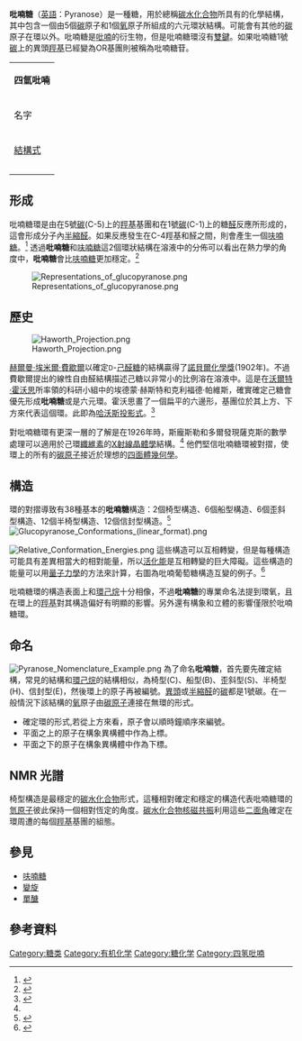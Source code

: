 {{noteTA
|G1=Lifesciences
}}
'''吡喃糖'''（[[英語|英語]]：Pyranose）是一種糖，用於總稱[[碳水化合物|碳水化合物]]所具有的化學結構，其中包含一個由5個[[碳|碳]]原子和1個[[氧|氧]]原子所組成的六元環狀結構。可能會有其他的[[碳|碳]]原子在環以外。吡喃糖是[[吡喃|吡喃]]的衍生物，但是吡喃糖環沒有[[雙鍵|雙鍵]]。如果吡喃糖1號[[碳|碳]]上的異頭[[羥基|羥基]]已經變為OR基團則被稱為吡喃糖苷。

{| class="wikitable float-right" style="text-align:center; font-size:90;"
|-
| class="hintergrundfarbe6" colspan="4" | '''四氫吡喃'''
|-
| class="hintergrundfarbe5" align="left" | 名字
| [[四氫吡喃|四氫吡喃]] || α-<small>D</small>-(+)-吡喃葡萄糖
|-
| class="hintergrundfarbe5" align="left" | [[結構式|結構式]]
| [[File:TetrahydroPYRANE_V.1.svg|70px]] || [[File:TetrahydroPYRANE_V.2.svg|150px]]
|-
| class="hintergrundfarbe5" align="left" | 
| 四氫吡喃環以<span style="color:blue;">'''藍色'''</span>標記
| 四氫吡喃環以<span style="color:blue;">'''藍色'''</span>標記
|-
|}

==形成 ==
吡喃糖環是由在5號[[碳|碳]](C-5)上的[[羥基|羥基]]基團和在1號[[碳|碳]](C-1)上的糖[[醛|醛]]反應所形成的，這會形成分子內[[半縮醛|半縮醛]]。如果反應發生在C-4羥基和醛之間，則會產生一個[[呋喃糖|呋喃糖]]。<ref name=Essentials>{{cite book
 | author=Robyt, J.F.
 | title=Essentials of Carbohydrate Chemistry
 | publisher=Springer
 | year=1998
 | isbn=0-387-94951-8
 }}</ref> 
透過'''吡喃糖'''和[[呋喃糖|呋喃糖]]這2個環狀結構在溶液中的分佈可以看出在熱力學的角度中，'''吡喃糖'''會比[[呋喃糖|呋喃糖]]更加穩定。<ref>{{cite journal
 | author=Ma, B.Y.; Schaefer, H.F.; Allinger, N.L.
 | title=Theoretical studies of the potential energy surfaces and compositions of the D-aldo and D-ketohexoses
 | journal=Journal of the American Chemical Society
 | year=1998 | volume=120 | pages=3411–3422
 | doi=10.1021/ja9713439
 | issue=14
 }}</ref>

[[File:Representations_of_glucopyranose.png|thumb]]

==歷史==
[[File:Haworth_Projection.png|thumb]]
 
[[赫爾曼·埃米爾·費歇爾|赫爾曼·埃米爾·費歇爾]]以確定<small>D</small>-[[己醛糖|己醛糖]]的結構贏得了[[諾貝爾化學獎|諾貝爾化學獎]](1902年)。不過費歇爾提出的線性自由醛結構描述己糖以非常小的比例溶在溶液中。這是在[[沃爾特·霍沃思|沃爾特·霍沃思]]所率領的科研小組中的埃德蒙·赫斯特和克利福德·帕維斯，確實確定己糖會優先形成'''吡喃糖'''或是六元環。霍沃思畫了一個扁平的六邊形，基團位於其上方、下方來代表這個環。此即為[[哈沃斯投影式|哈沃斯投影式]]。<ref name=Conformation>{{cite book
 | author=Rao, V.S.R.; Qasba, P.K.; Chandrasekaran, R.; Balaji, P.V.
 | title=Conformation of Carbohydrates
 | publisher=CRC Press
 | year=1998
 | isbn=90-5702-315-6
 }}</ref> 

對吡喃糖環有更深一層的了解是在1926年時，斯龐斯勒和多爾發現薩克斯的數學處理可以適用於己環[[纖維素|纖維素]]的[[X射線晶體學|X射線晶體學]]結構。<ref name="Conformation" /> 他們堅信吡喃糖環被對摺，使環上的所有的[[碳原子|碳原子]]接近於理想的[[四面體|四面體]][[幾何學|幾何學]]。

==構造==

環的對摺導致有38種基本的'''吡喃糖'''構造：2個椅型構造、6個船型構造、6個歪斜型構造、12個半椅型構造、12個信封型構造。<ref>{{cite journal
 | author=Ionescu, A.R.; Berces, A.; Zgierski, M.Z.; Whitfield, D.M.; Nukada, T.
 | title=Conformational Pathways of Saturated Six-Membered Rings. A Static and Dynamical Density Functional Study
 | journal=The Journal of Physical Chemistry A
 | year=2005 | volume=109 | pages=8096–8105
 | doi=10.1021/jp052197t
 | pmid=16834195
 | issue=36
 }}</ref>
[[File:Glucopyranose_Conformations_(linear_format).png|thumb]]

[[File:Relative_Conformation_Energies.png|thumb]]
這些構造可以互相轉變，但是每種構造可能具有差異相當大的相對能量，所以[[活化能|活化能]]是互相轉變的巨大障礙。這些構造的能量可以用[[量子力學|量子力學]]的方法來計算，右圖為吡喃葡萄糖構造互變的例子。<ref>{{cite journal
 | author=Biarns, X.; Ardvol, A.; Planas, A.; Rovira, C.; Laio, A.; Parrinello, M.
 | title=The Conformational Free Energy Landscape of b-D-Glucopyranose. Implications for Substrate Preactivation in b-Glucoside Hydrolases
 | journal=Journal of the American Chemical Society
 | year=2007 | volume=129 | pages=10686–10693
 | doi=10.1021/ja068411o
 | pmid=17696342
 | issue=35
 }}</ref>

吡喃糖環的構造表面上和[[環己烷|環己烷]]十分相像，不過'''吡喃糖'''的專業命名法提到環氧，且在環上的[[羥基|羥基]]對其構造偏好有明顯的影響。另外還有構象和立體的影響僅限於吡喃糖環。

==命名==
[[File:Pyranose_Nomenclature_Example.png|thumb]]
為了命名'''吡喃糖'''，首先要先確定結構，常見的結構和[[環己烷|環己烷]]的結構相似，為椅型(C)、船型(B)、歪斜型(S)、半椅型(H)、信封型(E)，然後環上的原子再被編號。[[端基差向異構|異頭]]或[[半縮醛|半縮醛]]的[[碳|碳]]都是1號碳。在一般情況下該結構的[[氧|氧]]原子由[[碳原子|碳原子]]連接在無環的形式。
*確定環的形式,若從上方來看，原子會以順時鐘順序來編號。
*平面之上的原子在構象異構體中作為上標。
*平面之下的原子在構象異構體中作為下標。{{cite book
 | author=Furhop, J.H.; Endisch, C.
 | title=Molecular and Supramolecular Chemistry of Natural Products and Their Model Compounds
 | publisher=CRC Press
 | year=2000
 | isbn=0-8247-8201-1
 }}</ref> 

==NMR 光譜 ==
椅型構造是最穩定的[[碳水化合物|碳水化合物]]形式，這種相對確定和穩定的構造代表吡喃糖環的[[氫原子|氫原子]]彼此保持一個相對恆定的角度。[[碳水化合物|碳水化合物]][[核磁共振|核磁共振]]利用這些[[二面角|二面角]]確定在環周遭的每個[[羥基|羥基]]基團的組態。
==參見==
*[[呋喃糖|呋喃糖]]
*[[變旋|變旋]]
*[[單醣|單醣]]
==參考資料==
{{reflist}}

[[Category:糖类|Category:糖类]]
[[Category:有机化学|Category:有机化学]]
[[Category:糖化学|Category:糖化学]]
[[Category:四氢吡喃|Category:四氢吡喃]]


{{Carbohydrates}}